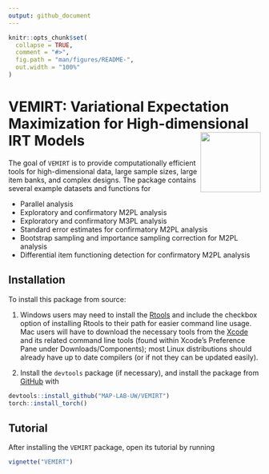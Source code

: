 ```yaml
---
output: github_document
---
```


<!-- README.md is generated from README.Rmd. Please edit that file -->

```r
knitr::opts_chunk$set(
  collapse = TRUE,
  comment = "#>",
  fig.path = "man/figures/README-",
  out.width = "100%"
)
```

# VEMIRT:  Variational Expectation Maximization for High-dimensional IRT Models <img src="man/figures/logo.png" align="right" height="120" alt="" />

<!-- badges: start -->
<!-- badges: end -->

The goal of `VEMIRT` is to provide computationally efficient tools for high-dimensional data, large sample sizes, large item banks, and complex designs. The package contains several example datasets and functions for

* Parallel analysis
* Exploratory and confirmatory M2PL analysis
* Exploratory and confirmatory M3PL analysis
* Standard error estimates for confirmatory M2PL analysis
* Bootstrap sampling and importance sampling correction for M2PL analysis
* Differential item functioning detection for confirmatory M2PL analysis

## Installation

To install this package from source:

1) Windows users may need to install the [Rtools](https://CRAN.R-project.org/bin/windows/Rtools/) and include the checkbox option of installing Rtools to their path for easier command line usage. Mac users will have to download the necessary tools from the [Xcode](https://apps.apple.com/ca/app/xcode/id497799835?mt=12) and its related command line tools (found within Xcode's Preference Pane under Downloads/Components); most Linux distributions should already have up to date compilers (or if not they can be updated easily). 

2) Install the `devtools` package (if necessary), and install the package from [GitHub](https://github.com/) with
``` r
devtools::install_github("MAP-LAB-UW/VEMIRT")
torch::install_torch()
```

## Tutorial
After installing the `VEMIRT` package, open its tutorial by running
```r
vignette("VEMIRT")
```
